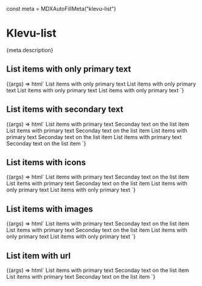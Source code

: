 const meta = MDXAutoFillMeta("klevu-list")

<Meta title="Atoms/List" component="klevu-list" argTypes={meta.argTypes} parameters={meta.parameters} />

# Klevu-list

<Description>{meta.description}</Description>

## List items with only primary text

<Canvas>
  <Story
    name="List"
    args={{
      condensed: false,
      noXPadding: false,
    }}
  >
    {(args) => html`
      <Fragment>
        <klevu-list condensed=${ifDefined(args.condensed)} no-x-padding=${ifDefined(args.noXPadding)}>
          <span slot="primary">List items with only primary text</span>
        </klevu-list>
        <klevu-list condensed=${ifDefined(args.condensed)} no-x-padding=${ifDefined(args.noXPadding)}>
          <span slot="primary">List items with only primary text</span>
        </klevu-list>
        <klevu-list condensed=${ifDefined(args.condensed)} no-x-padding=${ifDefined(args.noXPadding)}>
          <span slot="primary">List items with only primary text</span>
        </klevu-list>
        <klevu-list condensed=${ifDefined(args.condensed)} no-x-padding=${ifDefined(args.noXPadding)}>
          <span slot="primary">List items with only primary text</span>
        </klevu-list>
      </Fragment>
    `}
  </Story>
</Canvas>

<ArgsTable story="List" />

## List items with secondary text

<Canvas>
  <Story name="List with secondary text">
    {(args) => html`
      <Fragment>
        <klevu-list>
          <span slot="primary">List items with primary text</span>
          <span slot="secondary">Seconday text on the list item</span>
        </klevu-list>
        <klevu-list>
          <span slot="primary">List items with primary text</span>
          <span slot="secondary">Seconday text on the list item</span>
        </klevu-list>
        <klevu-list>
          <span slot="primary">List items with primary text</span>
          <span slot="secondary">Seconday text on the list item</span>
        </klevu-list>
        <klevu-list>
          <span slot="primary">List items with primary text</span>
          <span slot="secondary">Seconday text on the list item</span>
        </klevu-list>
      </Fragment>
    `}
  </Story>
</Canvas>

## List items with icons

<Canvas>
  <Story name="List with icons">
    {(args) => html`
      <Fragment>
        <klevu-list icon="check">
          <span slot="primary">List items with primary text</span>
          <span slot="secondary">Seconday text on the list item</span>
        </klevu-list>
        <klevu-list icon="search">
          <span slot="primary">List items with primary text</span>
          <span slot="secondary">Seconday text on the list item</span>
        </klevu-list>
        <klevu-list icon="palette">
          <span slot="primary">List items with only primary text</span>
        </klevu-list>
        <klevu-list icon="nature">
          <span slot="primary">List items with only primary text</span>
        </klevu-list>
      </Fragment>
    `}
  </Story>
</Canvas>

## List items with images

<Canvas>
  <Story name="List with images">
    {(args) => html`
      <Fragment>
        <klevu-list image="https://picsum.photos/200">
          <span slot="primary">List items with primary text</span>
          <span slot="secondary">Seconday text on the list item</span>
        </klevu-list>
        <klevu-list image="https://picsum.photos/300">
          <span slot="primary">List items with primary text</span>
          <span slot="secondary">Seconday text on the list item</span>
        </klevu-list>
        <klevu-list image="https://picsum.photos/220">
          <span slot="primary">List items with only primary text</span>
        </klevu-list>
        <klevu-list image="https://picsum.photos/400">
          <span slot="primary">List items with only primary text</span>
        </klevu-list>
      </Fragment>
    `}
  </Story>
</Canvas>

## List item with url

<Canvas>
  <Story name="List with url">
    {(args) => html`
      <Fragment>
        <klevu-list image="https://picsum.photos/200" url="https://www.klevu.com">
          <span slot="primary">List items with primary text</span>
          <span slot="secondary">Seconday text on the list item</span>
        </klevu-list>
        <klevu-list image="https://picsum.photos/200" url="https://www.google.com">
          <span slot="primary">List items with primary text</span>
          <span slot="secondary">Seconday text on the list item</span>
        </klevu-list>
      </Fragment>
    `}
  </Story>
</Canvas>
